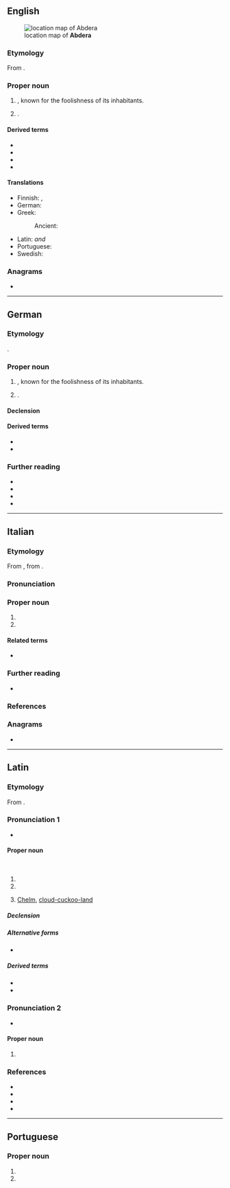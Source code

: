 ==English==
{{wikipedia|Abdera, Thrace}}
[[File:Abdera_location_alt.JPG|thumb|right|location map of '''Abdera''']]

===Etymology===
From {{der|en|grc|Ἄβδηρα}}.

===Proper noun===
{{en-proper noun}}

# {{place|en|ancient city|r/Thrace|in modern|c/Greece}}, known for the foolishness of its inhabitants.
# {{place|en|modern municipality|runit/Xanthi|in the|adr:pref/Thrace|c/Greece}}.

====Derived terms====
* {{l|en|Abderian}}
* {{l|en|abderian}}
* {{l|en|abderitic}}
* {{l|en|abderitism}}

====Translations====
{{trans-top|town}}
* Finnish: {{t+|fi|Abdera}}, {{t|fi|Avdira}}
* German: {{t+|de|Abdera|n}}
* Greek:
*: Ancient: {{t|grc|Ἄβδηρα|n-p}}
{{trans-mid}}
* Latin: {{t+|la|Abdēra|n-p}} ''and'' {{g|f}}
* Portuguese: {{t|pt|Abdera|f}}
* Swedish: {{t|sv|Abdera}}
{{trans-bottom}}

===Anagrams===
* {{anagrams|en|a=aabder|abrade|abread}}

----

==German==

===Etymology===
{{lbor|de|grc|Ἄβδηρα}}.

===Proper noun===
{{de-proper noun|toponym}}

# {{place|de|t=Abdera|ancient city|r/Thrace|in modern|c/Greece}}, known for the foolishness of its inhabitants.
# {{place|de|t=Abdera|modern municipality|runit/Xanthi|in the|adr:pref/Thrace|c/Greece}}.

====Declension====
{{de-ndecl|toponym}}

====Derived terms====
* {{l|de|Abderit}}
* {{l|de|abderitisch}}

===Further reading===
* {{R:wp|de}}
* {{R:DWDS}}
* {{R:Duden}}
* {{R:UniLeipzig}}

----

==Italian==

===Etymology===
From {{der|it|la|Abdēra}}, from {{der|it|grc|Ἄβδηρα}}.

===Pronunciation===
{{it-pr|Abdèra<ref:{{R:it:DiPI}}>}}

===Proper noun===
{{it-proper noun|f}}

# {{place|it|ancient city|r/Thrace|in modern|c/Greece|t1=Abdera}}
# {{place|it|modern municipality|runit/Xanthi|in the|adr:pref/Thrace|c/Greece|t1=Abdera}}

====Related terms====
* {{l|it|abderita}}

===Further reading===
* {{pedia|Abdera (Tracia)|lang=it}}

===References===
<references/>

===Anagrams===
* {{anagrams|it|a=aabder|abrade|badare|baderà}}

----

==Latin==

===Etymology===
From {{bor|la|grc|Ἄβδηρα}}.

===Pronunciation 1===
* {{la-IPA|Abdēra}}

====Proper noun====
{{la-proper noun|Abdēra<2.loc>/Abdēra<1.loc>|lemma=Abdēra|num=both|g=n|g2=f|gen_sg=Abdērōrum/Abderae}}<br/>

# {{place|la|ancient city|r/Thrace|in modern|c/Greece|known for its inhabitants' foolishness|t1=Abdera}}
# {{place|la|modern municipality|runit/Xanthi|in the|adr:pref/Thrace|c/Greece|t1=Abdera}}
# {{lb|la|figuratively|by extension}} [[Chelm]], [[cloud-cuckoo-land]]

=====Declension=====
{{la-ndecl|Abdēra<2.loc>|gen_pl=Abdērōrum/Abdērae|dat_pl=Abdērīs/Abdērae|acc_pl=Abdēra/Abdēram|abl_pl=Abdērīs/Abdērā|loc_pl=Abdērīs/Abdērae|title=[[Appendix:Latin second declension|Second declension]] (neuter plural) or [[Appendix:Latin first declension|first declension]] (feminine singular) noun, with locative.}}

=====Alternative forms=====
* {{alt|la|Abdērum|g=n}}

=====Derived terms=====
* {{l|la|abdērītānus}}
* {{l|la|Abdērītēs}}

===Pronunciation 2===
* {{la-IPA|Abdērā}}

====Proper noun====
{{la-proper noun-form|Abdērā|g=f}}

# {{inflection of|la|Abdēra||abl}}

===References===
* {{R:L&S}}
* {{R:Elementary Lewis}}
* {{R:Gaffiot}}
* {{R:Cassells}}

----

==Portuguese==

===Proper noun===
{{pt-proper noun|f}}

# {{place|pt|ancient city|r/Thrace|in modern|c/Greece|known for its inhabitants' foolishness|t1=Abdera}}
# {{place|pt|modern municipality|runit/Xanthi|in the|adr:pref/Thrace|c/Greece|t1=Abdera}}